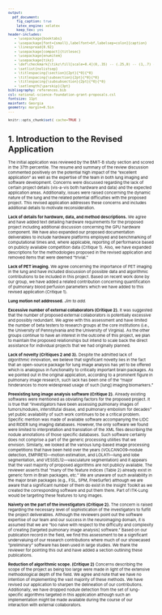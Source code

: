 ```yaml
---
output:
  pdf_document:
    fig_caption: true
    latex_engine: xelatex
    keep_tex: yes
header-includes:
   - \usepackage{booktabs}
   - \usepackage[font={small},labelfont=bf,labelsep=colon]{caption}
   - \linespread{0.92}
   - \usepackage[compact]{titlesec}
   - \usepackage{enumitem}
   - \usepackage{tikz}
   - \def\checkmark{\tikz\fill[scale=0.4](0,.35) -- (.25,0) -- (1,.7) -- (.25,.15) -- cycle;}
   - \setlist{nolistsep}
   - \titlespacing{\section}{2pt}{*0}{*0}
   - \titlespacing{\subsection}{2pt}{*0}{*0}
   - \titlespacing{\subsubsection}{2pt}{*0}{*0}
   - \setlength{\parskip}{3pt}
bibliography: references.bib
csl: national-science-foundation-grant-proposals.csl
fontsize: 11pt
mainfont: Georgia
geometry: margin=0.5in
---
```


<!--
   - \setlength{\parskip}{3pt}
   - \setlength{\topsep}{0pt}
   - \setlength{\partopsep}{0pt}
   - \setlength{\itemsep}{0pt}
   - \setlength{\floatsep}{0pt}
   - \setlength{\intextsep}{2pt}
   - \setlength{\abovecaptionskip}{2pt}
   - \setlength{\belowcaptionskip}{0pt}
-->


<style type="text/css">
body,
code.bash{
  font-size: 8px;
}
pre {
  font-size: 8px
}
</style>

<!-- https://grants.nih.gov/grants/ElectronicReceipt/pdf_guidelines.htm -->


```r
knitr::opts_chunk$set( cache=TRUE )
```

\pagenumbering{gobble}

# 1. Introduction to the Revised Application

The initial application was reviewed by the BMIT-B study section and scored in the 37th
percentile.  The resume and summary of the review discussion commented positively on the
potential high impact of the "excellent application" as well as the expertise of the team in
both lung imaging and software development.  Concerns were discussed regarding the lack
of certain project details (vis-a-vis both hardware and data) and the expected application
areas.   Additionally, issues were raised concerning the dynamic nature of the lung and
the related potential difficulties with the proposed project.  This revised application addresses
these concerns and includes additional details to motivate reconsideration.

__Lack of details for hardware, data, and method descriptions.__ We agree and have added text detailing hardware
requirements for the proposed project including additional discussion concerning the GPU
hardware component.  We have also expanded our proposed documentation deliverables to
include hardware platforms employed and benchmarking of computational times and,
where applicable, reporting of performance based on publicly available competition data (Critique 1).
Also, we have expanded descriptions for the methodologies proposed in the revised application
and removed items that were deemed "trivial."

__Lack of PET imaging.__ We agree concerning the importance of PET imaging in the lung and
have included discussion of possible data and algorithmic contributions to be included in
this project.  Based on recent work done by our group, we have added a related contribution
concerning quantification of pulmonary blood perfusion parameters which we have added to
this revised application (Critique 1).

__Lung motion not addressed.__  _Jim to add._

__Excessive number of external collaborators (Critique 2).__  It was suggested that the
number of proposed external collaborators is potentially excessive and possibly redundant.
We agree with this assessment and have limited the number of beta testers to research
groups at the core institutions (i.e., the University of Pennsylvania and the University
of Virginia).  As the other groups continue to have an interest in the outcome of this
project, we plan to maintain the proposed relationships but intend to scale back the direct
assistance for individual projects that we had originally planned.

__Lack of novelty (Critiques 2 and 3).__ Despite the admitted lack of _algorithmic_ innovation,
we believe that significant novelty lies in the fact that an open-source package for lung
image analysis has yet to be offered which is analogous in functionality to critically important
brain packages.  As we pointed out in the original application, according to a prominent
figure in pulmonary image research, such lack has been one of the "major hinderances to more
widespread usage of such [lung] imaging biomarkers."

__Preexisting lung image analysis software (Critique 2).__ Already existing softwares were mentioned as obviating
factors for the proposed project.  It is true that "investigators have been assessing pulmonary
images of tumors/nodules, interstitutal disase, and pulmonary embolism for decades" yet public
availability of such work continues to be a critical problem.  Specific mention was made of available software
accompanying the LIDC and RIDER lung imaging databases.  However, the only software we found were
limited to interpretation and translation of the XML files describing
the nodule annotations of those specific databases.  Such software certainly does not comprise
a part of the generic processing utilities that we envision.  Similarly, we looked at the various
lung-based image processing competitions that have been held over the years
(VOLCANO09--nodule detection, EMPIRE10---motion estimation, and LOLA11---lung and lobe
segmentation, and VESSEL12---vasculature segmentation) and it appears that the vast
majority of proposed algorithms are
not publicly available.  The reviewer asserts that "many of the feature indices
(Table 2) already exist in generic form in Brain packages, etc." We are unaware of such
availability in the major brain packages (e.g., FSL, SPM, FreeSurfer) although we are
aware that a significant number of them do exist in the Insight Toolkit as we
created the corresponding software and put them there.  Part of ITK-Lung would be
targeting these features to lung images.

__Naivety on the part of the investigators (Critique 2).__  The concern is raised regarding the
necessary level of sophistication of the investigators to fulfill the project deliverables.
Although the reviewers point out the software expertise of our team and our success in
the neuroimaging domain, it is assumed that
we are "too naïve with respect to the difficulty and complexity of creating [targeted
pulmonary image analysis] software."  Based on our publication record in the field, we find
this assessment to be a significant undervaluing of our research contributions where much
of our showcased "preliminary" software has been used in large studies.  We thank the
reviewer for pointing this out and have added a section outlining these publications.

__Reduction of algorithmic scope. (Critique 2)__ Concerns describing the scope of the
project as being too large were made in light of the extensive methodological depth of the
field.  We agree and note that we have no intention of implementing the vast majority of these
methods.  We have revised our application to sharpen the delineation of our contributions.
Additionally, we have dropped nodule detection from the set of lung-specific algorithms
targeted in this application although such an implementation might be made available during
the course of our interaction with external collaborators.







